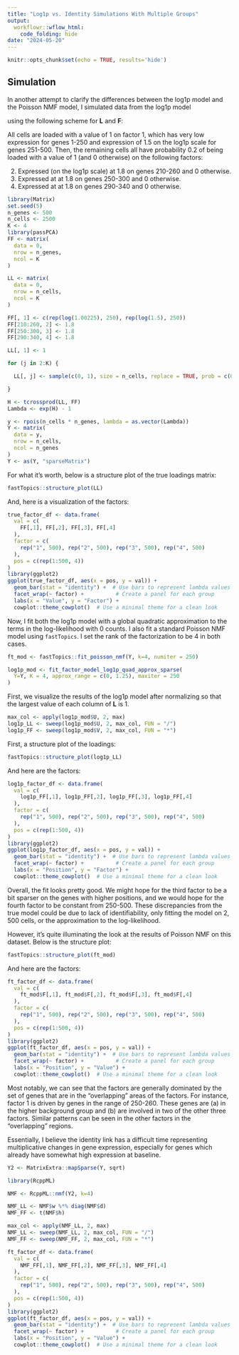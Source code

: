 ```yaml
---
title: "Log1p vs. Identity Simulations With Multiple Groups"
output:
  workflowr::wflow_html:
    code_folding: hide
date: "2024-05-20"
---
```


```r
knitr::opts_chunk$set(echo = TRUE, results='hide')
```

## Simulation

In another attempt to clarify the differences between the log1p model and the Poisson NMF model, I simulated data from the log1p model

\begin{align*}
y_{ij} &\sim Poisson(\lambda_{ij}) \\
\log(1 + \lambda_{ij}) &= h_{ij} \\
\boldsymbol{H} &= \boldsymbol{L} \boldsymbol{F}^{T},
\end{align*}

using the following scheme for $\boldsymbol{L}$ and $\boldsymbol{F}$:

All cells are loaded with a value of $1$ on factor $1$, which has very low expression for genes 1-250 and expression of $1.5$ on the log1p scale for genes 251-500. Then, the remaining cells all have probability $0.2$ of being loaded with a value of $1$ (and $0$ otherwise) on the following factors:

(2) Expressed (on the log1p scale) at $1.8$ on genes 210-260 and $0$ otherwise.
(3) Expressed at at $1.8$ on genes 250-300 and $0$ otherwise.
(4) Expressed at at $1.8$ on genes 290-340 and $0$ otherwise.

```r
library(Matrix)
set.seed(5)
n_genes <- 500
n_cells <- 2500
K <- 4
library(passPCA)
FF <- matrix(
  data = 0,
  nrow = n_genes,
  ncol = K
)

LL <- matrix(
  data = 0,
  nrow = n_cells,
  ncol = K
)

FF[, 1] <- c(rep(log(1.00225), 250), rep(log(1.5), 250))
FF[210:260, 2] <- 1.8
FF[250:300, 3] <- 1.8
FF[290:340, 4] <- 1.8

LL[, 1] <- 1

for (j in 2:K) {

  LL[, j] <- sample(c(0, 1), size = n_cells, replace = TRUE, prob = c(0.8, 0.2))

}

H <- tcrossprod(LL, FF)
Lambda <- exp(H) - 1

y <- rpois(n_cells * n_genes, lambda = as.vector(Lambda))
Y <- matrix(
  data = y,
  nrow = n_cells,
  ncol = n_genes
)
Y <- as(Y, "sparseMatrix")
```

For what it's worth, below is a structure plot of the true loadings matrix:

```r
fastTopics::structure_plot(LL)
```

And, here is a visualization of the factors:

```r
true_factor_df <- data.frame(
  val = c(
    FF[,1], FF[,2], FF[,3], FF[,4]
  ),
  factor = c(
    rep("1", 500), rep("2", 500), rep("3", 500), rep("4", 500)
  ),
  pos = c(rep(1:500, 4))
)
library(ggplot2)
ggplot(true_factor_df, aes(x = pos, y = val)) +
  geom_bar(stat = "identity") +  # Use bars to represent lambda values
  facet_wrap(~ factor) +          # Create a panel for each group
  labs(x = "Value", y = "Factor") +
  cowplot::theme_cowplot()  # Use a minimal theme for a clean look

```

Now, I fit both the log1p model with a global quadratic approximation to the terms in the log-likelihood with $0$ counts. I also fit a standard Poisson NMF model using `fastTopics`. I set the rank of the factorization to be 4 in both cases.

```r
ft_mod <- fastTopics::fit_poisson_nmf(Y, k=4, numiter = 250)

log1p_mod <- fit_factor_model_log1p_quad_approx_sparse(
  Y=Y, K = 4, approx_range = c(0, 1.25), maxiter = 250
)
```

First, we visualize the results of the log1p model after normalizing so that the largest value of each column of $\boldsymbol{L}$ is $1$.

```r
max_col <- apply(log1p_mod$U, 2, max)
log1p_LL <- sweep(log1p_mod$U, 2, max_col, FUN = "/")
log1p_FF <- sweep(log1p_mod$V, 2, max_col, FUN = "*")
```

First, a structure plot of the loadings:

```r
fastTopics::structure_plot(log1p_LL)
```
And here are the factors:

```r
log1p_factor_df <- data.frame(
  val = c(
    log1p_FF[,1], log1p_FF[,2], log1p_FF[,3], log1p_FF[,4]
  ),
  factor = c(
    rep("1", 500), rep("2", 500), rep("3", 500), rep("4", 500)
  ),
  pos = c(rep(1:500, 4))
)
library(ggplot2)
ggplot(log1p_factor_df, aes(x = pos, y = val)) +
  geom_bar(stat = "identity") +  # Use bars to represent lambda values
  facet_wrap(~ factor) +          # Create a panel for each group
  labs(x = "Position", y = "Factor") +
  cowplot::theme_cowplot()  # Use a minimal theme for a clean look

```

Overall, the fit looks pretty good. We might hope for the third factor to be a bit sparser on the genes with higher positions, and we would hope for the fourth factor to be constant from 250-500. These discrepancies from the true model could be due to lack of identifiability, only fitting the model on $2,500$ cells, or the approximation to the log-likelihood.

However, it's quite illuminating the look at the results of Poisson NMF on this dataset. Below is the structure plot:

```r
fastTopics::structure_plot(ft_mod)
```
And here are the factors:

```r
ft_factor_df <- data.frame(
  val = c(
    ft_mod$F[,1], ft_mod$F[,2], ft_mod$F[,3], ft_mod$F[,4]
  ),
  factor = c(
    rep("1", 500), rep("2", 500), rep("3", 500), rep("4", 500)
  ),
  pos = c(rep(1:500, 4))
)
library(ggplot2)
ggplot(ft_factor_df, aes(x = pos, y = val)) +
  geom_bar(stat = "identity") +  # Use bars to represent lambda values
  facet_wrap(~ factor) +          # Create a panel for each group
  labs(x = "Position", y = "Value") +
  cowplot::theme_cowplot()  # Use a minimal theme for a clean look

```

Most notably, we can see that the factors are generally dominated by the set of genes that are in the "overlapping" areas of the factors. For instance, factor 1 is driven by genes in the range of 250-260. These genes are (a) in the higher background group and (b) are involved in two of the other three factors. Similar patterns can be seen in the other factors in the "overlapping" regions.

Essentially, I believe the identity link has a difficult time representing multiplicative changes in gene expression, especially for genes which already have somewhat high expression at baseline.

```r
Y2 <- MatrixExtra::mapSparse(Y, sqrt)
```


```r
library(RcppML)
```

```r
NMF <- RcppML::nmf(Y2, k=4)
```

```r
NMF_LL <- NMF$w %*% diag(NMF$d)
NMF_FF <- t(NMF$h)

max_col <- apply(NMF_LL, 2, max)
NMF_LL <- sweep(NMF_LL, 2, max_col, FUN = "/")
NMF_FF <- sweep(NMF_FF, 2, max_col, FUN = "*")
```


```r
ft_factor_df <- data.frame(
  val = c(
    NMF_FF[,1], NMF_FF[,2], NMF_FF[,3], NMF_FF[,4]
  ),
  factor = c(
    rep("1", 500), rep("2", 500), rep("3", 500), rep("4", 500)
  ),
  pos = c(rep(1:500, 4))
)
library(ggplot2)
ggplot(ft_factor_df, aes(x = pos, y = val)) +
  geom_bar(stat = "identity") +  # Use bars to represent lambda values
  facet_wrap(~ factor) +          # Create a panel for each group
  labs(x = "Position", y = "Value") +
  cowplot::theme_cowplot()  # Use a minimal theme for a clean look
```


